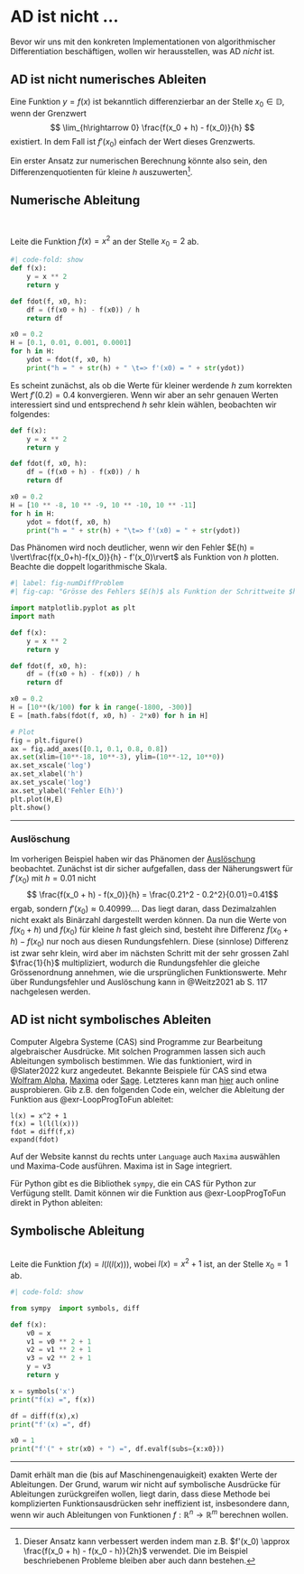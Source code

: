# AD ist nicht ... {#sec-ADisnot}
Bevor wir uns mit den konkreten Implementationen von algorithmischer Differentiation beschäftigen, wollen wir herausstellen, was AD *nicht* ist.


## AD ist nicht numerisches Ableiten {#sec-ADnotNumDiff}
Eine Funktion $y = f(x)$ ist bekanntlich differenzierbar an der Stelle $x_0 \in \mathbb{D}$, wenn der Grenzwert
$$ \lim_{h\rightarrow 0} \frac{f(x_0 + h) - f(x_0)}{h} $$
existiert. In dem Fall ist $f'(x_0)$ einfach der Wert dieses Grenzwerts.

Ein erster Ansatz zur numerischen Berechnung könnte also sein, den Differenzenquotienten für kleine $h$ auszuwerten[^1].

[^1]: Dieser Ansatz kann verbessert werden indem man z.B. $f'(x_0) \approx \frac{f(x_0 + h) - f(x_0 - h)}{2h}$ verwendet. Die im Beispiel beschriebenen Probleme bleiben aber auch dann bestehen.

:::{#exm-numDiff}

## Numerische Ableitung
<br>

Leite die Funktion $f(x) = x^2$ an der Stelle $x_0 = 2$ ab.

```python
#| code-fold: show
def f(x):
    y = x ** 2
    return y

def fdot(f, x0, h):
    df = (f(x0 + h) - f(x0)) / h
    return df

x0 = 0.2
H = [0.1, 0.01, 0.001, 0.0001]
for h in H:
    ydot = fdot(f, x0, h)
    print("h = " + str(h) + " \t=> f'(x0) = " + str(ydot))
```
Es scheint zunächst, als ob die Werte für kleiner werdende $h$ zum korrekten Wert $f'(0.2)=0.4$ konvergieren. Wenn wir aber an sehr genauen Werten interessiert sind und entsprechend $h$ sehr klein wählen, beobachten wir folgendes:

```python
def f(x):
    y = x ** 2
    return y

def fdot(f, x0, h):
    df = (f(x0 + h) - f(x0)) / h
    return df

x0 = 0.2
H = [10 ** -8, 10 ** -9, 10 ** -10, 10 ** -11]
for h in H:
    ydot = fdot(f, x0, h)
    print("h = " + str(h) + "\t=> f'(x0) = " + str(ydot))
``` 

Das Phänomen wird noch deutlicher, wenn wir den Fehler $E(h) = \lvert\frac{f(x_0+h)-f(x_0)}{h} - f'(x_0)\rvert$ als Funktion von $h$ plotten. Beachte die doppelt logarithmische Skala.

```python
#| label: fig-numDiffProblem
#| fig-cap: "Grösse des Fehlers $E(h)$ als Funktion der Schrittweite $h$. Ist $h$ zu gross, dann ist der Näherungswert für $f'(x_0)$ ungenau. Bei kleiner werdendem $h$ nimmt der Fehler zunächst ab, aber ab einem gewissen Wert dominiert die Auslöschung und der Fehler nimmt wieder zu."

import matplotlib.pyplot as plt
import math

def f(x):
    y = x ** 2
    return y

def fdot(f, x0, h):
    df = (f(x0 + h) - f(x0)) / h
    return df

x0 = 0.2
H = [10**(k/100) for k in range(-1800, -300)]
E = [math.fabs(fdot(f, x0, h) - 2*x0) for h in H]

# Plot
fig = plt.figure()
ax = fig.add_axes([0.1, 0.1, 0.8, 0.8])
ax.set(xlim=(10**-18, 10**-3), ylim=(10**-12, 10**0))
ax.set_xscale('log')
ax.set_xlabel('h')
ax.set_yscale('log')
ax.set_ylabel('Fehler E(h)')
plt.plot(H,E)
plt.show()
```

:::
---

### Auslöschung
Im vorherigen Beispiel haben wir das Phänomen der [Auslöschung](https://de.wikipedia.org/wiki/Ausl%C3%B6schung_(numerische_Mathematik)) beobachtet. Zunächst ist dir sicher aufgefallen, dass der Näherungswert für $f'(x_0)$ mit $h=0.01$ nicht 
$$ \frac{f(x_0 + h) - f(x_0)}{h} = \frac{0.21^2 - 0.2^2}{0.01}=0.41$$
ergab, sondern $f'(x_0)\approx 0.40999...$. Das liegt daran, dass Dezimalzahlen nicht exakt als Binärzahl dargestellt werden können. Da nun die Werte von $f(x_0 + h)$ und $f(x_0)$ für kleine $h$ fast gleich sind, besteht ihre Differenz $f(x_0 + h) - f(x_0)$ nur noch aus diesen Rundungsfehlern. Diese (sinnlose) Differenz ist zwar sehr klein, wird aber im nächsten Schritt mit der sehr grossen Zahl $\frac{1}{h}$ multipliziert, wodurch die Rundungsfehler die gleiche Grössenordnung annehmen, wie die ursprünglichen Funktionswerte. Mehr über Rundungsfehler und Auslöschung kann in @Weitz2021 ab S. 117 nachgelesen werden.


## AD ist nicht symbolisches Ableiten
Computer Algebra Systeme (CAS) sind Programme zur Bearbeitung algebraischer Ausdrücke. Mit solchen Programmen lassen sich auch Ableitungen symbolisch bestimmen. Wie das funktioniert, wird in @Slater2022 kurz angedeutet. 
Bekannte Beispiele für CAS sind etwa [Wolfram Alpha](https://www.wolframalpha.com/), [Maxima](https://maxima.sourceforge.io/download.html) oder [Sage](https://www.sagemath.org/). Letzteres kann man [hier](https://sagecell.sagemath.org/) auch online ausprobieren. Gib z.B. den folgenden Code ein, welcher die Ableitung der Funktion aus @exr-LoopProgToFun ableitet:
```{}
l(x) = x^2 + 1
f(x) = l(l(l(x)))
fdot = diff(f,x)
expand(fdot)
```

:::{.callout-tip}

Auf der Website kannst du rechts unter `Language` auch `Maxima` auswählen und Maxima-Code ausführen. Maxima ist in Sage integriert.

:::

Für Python gibt es die Bibliothek `sympy`, die ein CAS für Python zur Verfügung stellt. Damit können wir die Funktion aus @exr-LoopProgToFun direkt in Python ableiten:

:::{#exm-symbDiff}

## Symbolische Ableitung
<br>
Leite die Funktion $f(x) = l(l(l(x)))$, wobei $l(x) = x^2 + 1$ ist, an der Stelle $x_0 = 1$ ab.

```python
#| code-fold: show

from sympy  import symbols, diff

def f(x):
    v0 = x
    v1 = v0 ** 2 + 1
    v2 = v1 ** 2 + 1
    v3 = v2 ** 2 + 1
    y = v3
    return y

x = symbols('x')
print("f(x) =", f(x))

df = diff(f(x),x)
print("f'(x) =", df)

x0 = 1
print("f'(" + str(x0) + ") =", df.evalf(subs={x:x0}))
```
:::
---

Damit erhält man die (bis auf Maschinengenauigkeit) exakten Werte der Ableitungen. Der Grund, warum wir nicht auf symbolische Ausdrücke für Ableitungen zurückgreifen wollen, liegt darin, dass diese Methode bei komplizierten Funktionsausdrücken sehr ineffizient ist, insbesondere dann, wenn wir auch Ableitungen von Funktionen $f : \mathbb{R}^n \rightarrow \mathbb{R}^m$ berechnen wollen.